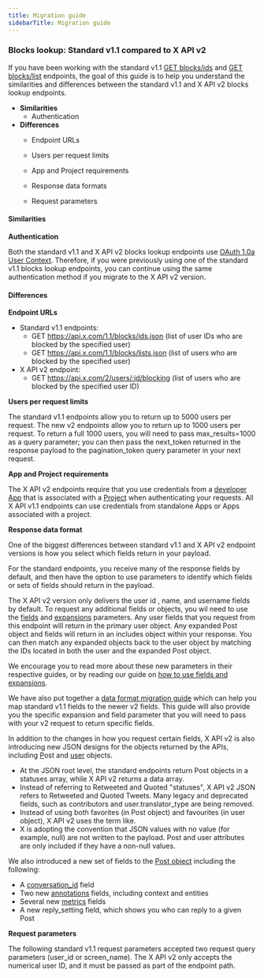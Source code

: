 ---
title: Migration guide
sidebarTitle: Migration guide
---


### Blocks lookup: Standard v1.1 compared to X API v2

If you have been working with the standard v1.1 [GET blocks/ids](https://developer.x.com/en/docs/twitter-api/v1/accounts-and-users/mute-block-report-users/api-reference/get-blocks-ids) and [GET blocks/list](https://developer.x.com/en/docs/twitter-api/v1/accounts-and-users/mute-block-report-users/api-reference/get-blocks-list) endpoints, the goal of this guide is to help you understand the similarities and differences between the standard v1.1 and X API v2 blocks lookup endpoints.

* **Similarities**
    * Authentication
* **Differences**
    * Endpoint URLs

    * Users per request limits
    * App and Project requirements
    * Response data formats
    * Request parameters

#### Similarities

**Authentication**

Both the standard v1.1 and X API v2 blocks lookup endpoints use [OAuth 1.0a User Context](/resources/fundamentals/authentication#oauth-1-0a-2). Therefore, if you were previously using one of the standard v1.1 blocks lookup endpoints, you can continue using the same authentication method if you migrate to the X API v2 version. 

#### Differences
**Endpoint URLs**

* Standard v1.1 endpoints:
    * GET https://api.x.com/1.1/blocks/ids.json
        (list of user IDs who are blocked by the specified user)
    * GET https://api.x.com/1.1/blocks/lists.json
        (list of users who are blocked by the specified user)
* X API v2 endpoint:
    * GET https://api.x.com/2/users/:id/blocking
        (list of users who are blocked by the specified user ID)
         

**Users per request limits**

The standard v1.1 endpoints allow you to return up to 5000 users per request. The new v2 endpoints allow you to return up to 1000 users per request. To return a full 1000 users, you will need to pass max_results=1000 as a query parameter; you can then pass the next_token returned in the response payload to the pagination_token query parameter in your next request.
 

**App and Project requirements**

The X API v2 endpoints require that you use credentials from a [developer App](/resources/fundamentals/developer-apps) that is associated with a [Project](/resources/fundamentals/developer-apps) when authenticating your requests. All X API v1.1 endpoints can use credentials from standalone Apps or Apps associated with a project.


**Response data format**

One of the biggest differences between standard v1.1 and X API v2 endpoint versions is how you select which fields return in your payload.

For the standard endpoints, you receive many of the response fields by default, and then have the option to use parameters to identify which fields or sets of fields should return in the payload.

The X API v2 version only delivers the user id , name, and username fields by default. To request any additional fields or objects, you wil need to use the [fields](https://developer.x.com/en/docs/x-api/fields/content/developer-twitter/en/docs/twitter-api/fields) and [expansions](https://developer.x.com/en/docs/x-api/fields/content/developer-twitter/en/docs/twitter-api/expansions) parameters. Any user fields that you request from this endpoint will return in the primary user object. Any expanded Post object and fields will return in an includes object within your response. You can then match any expanded objects back to the user object by matching the IDs located in both the user and the expanded Post object. 

We encourage you to read more about these new parameters in their respective guides, or by reading our guide on [how to use fields and expansions](/x-api/fundamentals/data-dictionary#how-to-use-fields-and-expansions). 

We have also put together a [data format migration guide](/x-api/migrate/data-format-migration#migrating-from-standard-v1-1s-data-format-to-v2) which can help you map standard v1.1 fields to the newer v2 fields. This guide will also provide you the specific expansion and field parameter that you will need to pass with your v2 request to return specific fields. 
 

In addition to the changes in how you request certain fields, X API v2 is also introducing new JSON designs for the objects returned by the APIs, including [P](/x-api/fundamentals/data-dictionary#tweet)ost and [user](/x-api/fundamentals/data-dictionary#user) objects.

* At the JSON root level, the standard endpoints return Post objects in a statuses array, while X API v2 returns a data array. 
* Instead of referring to Retweeted and Quoted "statuses", X API v2 JSON refers to Retweeted and Quoted Tweets. Many legacy and deprecated fields, such as contributors and user.translator_type are being removed. 
* Instead of using both favorites (in Post object) and favourites (in user object), X API v2 uses the term like. 
* X is adopting the convention that JSON values with no value (for example, null) are not written to the payload. Post and user attributes are only included if they have a non-null values. 
     

We also introduced a new set of fields to the [Post object](/x-api/fundamentals/data-dictionary#tweet) including the following:

* A [conversation_id](/x-api/fundamentals/conversation-id) field
* Two new [annotations](x-api/fundamentals/tweet-annotations) fields, including context and entities
* Several new [metrics](/x-api/fundamentals/metrics) fields 
* A new reply_setting field, which shows you who can reply to a given Post

**Request parameters**

The following standard v1.1 request parameters accepted two request query parameters (user_id or screen_name). The X API v2 only accepts the numerical user ID, and it must be passed as part of the endpoint path.
